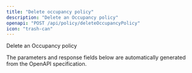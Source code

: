 ```yaml
---
title: "Delete occupancy policy"
description: "Delete an Occupancy policy"
openapi: "POST /api/policy/deleteOccupancyPolicy"
icon: "trash-can"
---
```


Delete an Occupancy policy

<Note>
The parameters and response fields below are automatically generated from the OpenAPI specification.
</Note>
